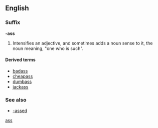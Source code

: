 {{also|ass}}
==English==

===Suffix===
'''-ass'''

# {{context|slang|vulgar}} Intensifies an adjective, and sometimes adds a noun sense to it, the noun meaning, "one who is such".

====Derived terms====
* [[badass]]
* [[cheapass]]
* [[dumbass]]
* [[jackass]]

===See also===
* [[-assed]]

[[Category:English suffixes|ass]]